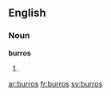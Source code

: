 ==English==

===Noun===
'''burros'''

# {{plural of|[[burro]]}}

[[ar:burros]]
[[fr:burros]]
[[sv:burros]]